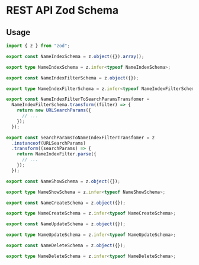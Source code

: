 # REST API Zod Schema

## Usage

```ts filename="<name>.schema.ts" copy
import { z } from "zod";

export const NameIndexSchema = z.object({}).array();

export type NameIndexSchema = z.infer<typeof NameIndexSchema>;

export const NameIndexFilterSchema = z.object({});

export type NameIndexFilterSchema = z.infer<typeof NameIndexFilterSchema>;

export const NameIndexFilterToSearchParamsTransfomer =
  NameIndexFilterSchema.transform((filter) => {
    return new URLSearchParams({
      // ...
    });
  });

export const SearchParamsToNameIndexFilterTransfomer = z
  .instanceof(URLSearchParams)
  .transform((searchParams) => {
    return NameIndexFilter.parse({
      // ...
    });
  });

export const NameShowSchema = z.object({});

export type NameShowSchema = z.infer<typeof NameShowSchema>;

export const NameCreateSchema = z.object({});

export type NameCreateSchema = z.infer<typeof NameCreateSchema>;

export const NameUpdateSchema = z.object({});

export type NameUpdateSchema = z.infer<typeof NameUpdateSchema>;

export const NameDeleteSchema = z.object({});

export type NameDeleteSchema = z.infer<typeof NameDeleteSchema>;
```
